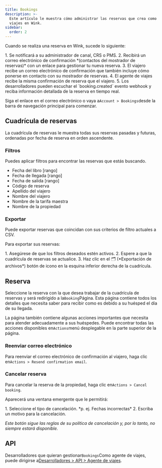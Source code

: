 ```yaml
---
title: Bookings
description: >-
  Este artículo le muestra cómo administrar las reservas que crea como agente de
  viajes en Wink.
sidebar:
  order: 2
---
```


Cuando se realiza una reserva en Wink, sucede lo siguiente:

<Steps>
  1. Se notificará a su administrador de canal, CRS o PMS.
  2. Recibirá un correo electrónico de confirmación *(contactos del mostrador de reservas)* con un enlace para gestionar tu nueva reserva.
  3. El viajero recibe un correo electrónico de confirmación que también incluye cómo ponerse en contacto con su mostrador de reservas.
  4. El agente de viajes recibe la misma confirmación de reserva que el viajero.
  5. Los desarrolladores pueden escuchar el `booking.created` evento webhook y reciba información detallada de la reserva en tiempo real.
</Steps>


Siga el enlace en el correo electrónico o vaya a`Account > Bookings`desde la barra de navegación principal para comenzar.

## Cuadrícula de reservas

La cuadrícula de reservas le muestra todas sus reservas pasadas y futuras, ordenadas por fecha de reserva en orden ascendente.

### Filtros

Puedes aplicar filtros para encontrar las reservas que estás buscando.

* Fecha del libro \[rango]
* Fecha de llegada \[rango]
* Fecha de salida \[rango]
* Código de reserva
* Apellido del viajero
* Nombre del viajero
* Nombre de la tarifa maestra
* Nombre de la propiedad

### Exportar

Puede exportar reservas que coincidan con sus criterios de filtro actuales a CSV.

Para exportar sus reservas:

<Steps>
  1. Asegúrese de que los filtros deseados estén activos.
  2. Espere a que la cuadrícula de reservas se actualice.
  3. Haz clic en el 🗂️ (*Exportación de archivos*) botón de icono en la esquina inferior derecha de la cuadrícula.
</Steps>


## Reserva

Seleccione la reserva con la que desea trabajar de la cuadrícula de reservas y será redirigido a la`Booking`Página.
Esta página contiene todos los detalles que necesita saber para recibir como es debido a su huésped el día de su llegada.

La página también contiene algunas acciones importantes que necesita para atender adecuadamente a sus huéspedes. Puede encontrar todas las acciones disponibles en`Actions`menú desplegable en la parte superior de la página.

### Reenviar correo electrónico

Para reenviar el correo electrónico de confirmación al viajero, haga clic en`Actions > Resend confirmation email`.

### Cancelar reserva

Para cancelar la reserva de la propiedad, haga clic en`Actions > Cancel booking`.

Aparecerá una ventana emergente que le permitirá:

<Steps>
  1. Seleccione el tipo de cancelación. *p. ej. Fechas incorrectas*
  2. Escriba un motivo para la cancelación.
</Steps>


*Este botón sigue las reglas de su política de cancelación y, por lo tanto, no siempre estará disponible.*

## API

Desarrolladores que quieran gestionar`Bookings`Como agente de viajes, puede dirigirse a[Desarrolladores > API > Agente de viajes](/developers/apis/#travel-agent-api).

